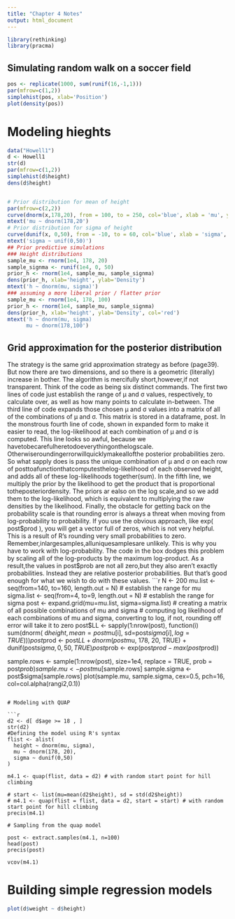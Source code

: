 ```yaml
---
title: "Chapter 4 Notes"
output: html_document
---
```


```r

library(rethinking)
library(pracma)
```

## Simulating random walk on a soccer field

```r
pos <- replicate(1000, sum(runif(16,-1,1)))
par(mfrow=c(1,2))
simplehist(pos, xlab='Position')
plot(density(pos))
```
# Modeling hieghts

```r
data("Howell1")
d <- Howell1
str(d)
par(mfrow=c(1,2))
simplehist(d$height)
dens(d$height)


# Prior distribution for mean of height
par(mfrow=c(2,2))
curve(dnorm(x,178,20), from = 100, to = 250, col='blue', xlab = 'mu', ylab = 'density')
mtext('mu ~ dnorm(178,20')
# Prior distribution for sigma of height
curve(dunif(x, 0,50), from = -10, to = 60, col='blue', xlab = 'sigma', ylab = 'density')
mtext('sigma ~ unif(0,50)')
## Prior predictive simulations
### Height distributions
sample_mu <- rnorm(1e4, 178, 20)
sample_signma <- runif(1e4, 0, 50)
prior_h <- rnorm(1e4, sample_mu, sample_signma)
dens(prior_h, xlab='height', ylab='Density')
mtext('h ~ dnorm(mu, sigma)')
### assuming a more liberal prior / flatter prior
sample_mu <- rnorm(1e4, 178, 100)
prior_h <- rnorm(1e4, sample_mu, sample_signma)
dens(prior_h, xlab='height', ylab='Density', col='red')
mtext('h ~ dnorm(mu, sigma)
      mu ~ dnorm(178,100')
```

## Grid approximation for the posterior distribution
The strategy is the same grid approximation strategy as before (page39). But now there are two dimensions, and so there is a geometric (literally) increase in bother. The algorithm is mercifully short,however,if not transparent. Think of the code as being six distinct commands. The first two lines of code just establish the range of µ and σ values, respectively, to calculate over, as well as how many points to calculate in-between. The third line of code expands those chosen µ and σ values into a matrix of all of the combinations of µ and σ. This matrix is stored in a dataframe, post. In the monstrous fourth line of code, shown in expanded form to make it easier to read, the log-likelihood at each combination of µ and σ is computed. This line looks so awful, because we havetobecarefulheretodoeverythingonthelogscale. Otherwiseroundingerrorwillquicklymakeallofthe posterior probabilities zero. So what sapply does is pass the unique combination of µ and σ on each row of posttoafunctionthatcomputesthelog-likelihood of each observed height, and adds all of these log-likelihoods together(sum). In the fifth line, we multiply the prior by the likelihood to get the product that is proportional totheposteriordensity. The priors ar ealso on the log scale,and so we add them to the log-likelihood, which is equivalent to multiplying the raw densities by the likelihood. Finally, the obstacle for getting back on the probability scale is that rounding error is always a threat when moving from log-probability to probability. If you use the obvious approach, like exp( post\$prod ), you will get a vector full of zeros, which is not very helpful. This is a result of R’s rounding very small probabilities to zero. Remember,inlargesamples,alluniquesamplesare unlikely. This is why you have to work with log-probability. The code in the box dodges this problem by scaling all of the log-products by the maximum log-product. As a result,the values in post$prob are not all zero,but they also aren’t exactly probabilities. Instead they are relative posterior probabilities. But that’s good enough for what we wish to do with these values. 
```r
N <- 200
mu.list <- seq(from=140, to=160, length.out = N) # establish the range for mu
sigma.list <- seq(from=4, to=9, length.out = N) # establish the range for sigma
post <- expand.grid(mu=mu.list, sigma=sigma.list) # creating a matrix of all possible combinations of mu and sigma
# computing log likelihood of each combinations of mu and sigma, converting to log, if not, rounding off error will take it to zero
post$LL <- sapply(1:nrow(post), function(i) sum(dnorm(
  d$height,
  mean=post$mu[i],
  sd=post$sigma[i],
  log = TRUE )))
post$prod <- post$LL + dnorm(post$mu, 178, 20, TRUE) + dunif(post$sigma, 0, 50, TRUE)
post$prob <- exp(post$prod - max(post$prod))

sample.rows <- sample(1:nrow(post), size=1e4, replace = TRUE, prob = post$prob)
sample.mu <- post$mu[sample.rows]
sample.sigma <- post$sigma[sample.rows]
plot(sample.mu, sample.sigma, cex=0.5, pch=16, col=col.alpha(rangi2,0.1))
```

# Modeling with QUAP

```r
d2 <- d[ d$age >= 18 , ]
str(d2)
#Defining the model using R's syntax
flist <- alist(
  height ~ dnorm(mu, sigma),
  mu ~ dnorm(178, 20),
  sigma ~ dunif(0,50)
)

m4.1 <- quap(flist, data = d2) # with random start point for hill climbing

# start <- list(mu=mean(d2$height), sd = std(d2$height))
# m4.1 <- quap(flist = flist, data = d2, start = start) # with random start point for hill climbing
precis(m4.1)

# Sampling from the quap model

post <- extract.samples(m4.1, n=100)
head(post)
precis(post)

vcov(m4.1)
```

# Building simple regression models

```r
plot(d$weight ~ d$height)
```